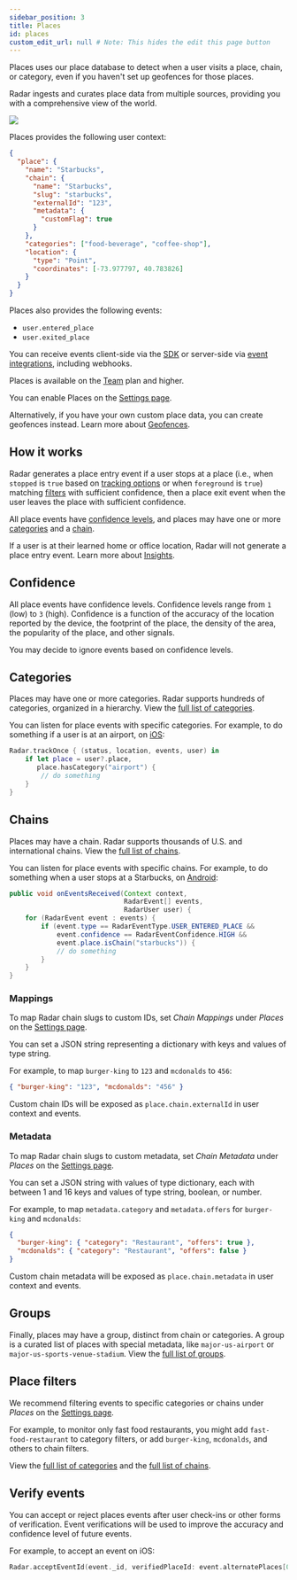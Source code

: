 ```yaml
---
sidebar_position: 3
title: Places
id: places
custom_edit_url: null # Note: This hides the edit this page button
---
```


Places uses our place database to detect when a user visits a place, chain, or category, even if you haven't set up geofences for those places.

Radar ingests and curates place data from multiple sources, providing you with a comprehensive view of the world.

<img src="https://images.ctfassets.net/f2vbu16fzuly/2E2wGOcbv5OEJZYWSTXBB/4007d02b24d65d7097e6658b9da7f242/places.svg" className="hero-image" />

Places provides the following user context:

```json
{
  "place": {
    "name": "Starbucks",
    "chain": {
      "name": "Starbucks",
      "slug": "starbucks",
      "externalId": "123",
      "metadata": {
        "customFlag": true
      }
    },
    "categories": ["food-beverage", "coffee-shop"],
    "location": {
      "type": "Point",
      "coordinates": [-73.977797, 40.783826]
    }
  }
}
```

Places also provides the following events:

- `user.entered_place`
- `user.exited_place`

You can receive events client-side via the [SDK](/sdk) or server-side via [event integrations](/integrations), including webhooks.

Places is available on the [Team](https://radar.io/pricing) plan and higher.

You can enable Places on the [Settings page](https://radar.io/dashboard/settings).

Alternatively, if you have your own custom place data, you can create geofences instead. Learn more about [Geofences](/geofences).

## How it works

Radar generates a place entry event if a user stops at a place (i.e., when `stopped` is `true` based on [tracking options](/sdk/tracking) or when `foreground` is `true`) matching [filters](#place-filters) with sufficient confidence, then a place exit event when the user leaves the place with sufficient confidence.

<!-- TODO: These pages are geneated by the backend; pull them into static docs -->
All place events have [confidence levels](#confidence), and places may have one or more [categories](#categories) and a [chain](#chains).

If a user is at their learned home or office location, Radar will not generate a place entry event. Learn more about [Insights](/insights).

## Confidence

All place events have confidence levels. Confidence levels range from `1` (low) to `3` (high). Confidence is a function of the accuracy of the location reported by the device, the footprint of the place, the density of the area, the popularity of the place, and other signals.

You may decide to ignore events based on confidence levels.

## Categories

Places may have one or more categories. Radar supports hundreds of categories, organized in a hierarchy. View the [full list of categories](/places/categories).

You can listen for place events with specific categories. For example, to do something if a user is at an airport, on [iOS](/sdk#ios):

```swift
Radar.trackOnce { (status, location, events, user) in
    if let place = user?.place,
       place.hasCategory("airport") {
        // do something
    }
}
```

## Chains

Places may have a chain. Radar supports thousands of U.S. and international chains. View the [full list of chains](/places/chains).

You can listen for place events with specific chains. For example, to do something when a user stops at a Starbucks, on [Android](/sdk#android):

```java
public void onEventsReceived(Context context,
                             RadarEvent[] events,
                             RadarUser user) {
    for (RadarEvent event : events) {
        if (event.type == RadarEventType.USER_ENTERED_PLACE &&
            event.confidence == RadarEventConfidence.HIGH &&
            event.place.isChain("starbucks")) {
            // do something
        }
    }
}
```

### Mappings

To map Radar chain slugs to custom IDs, set _Chain Mappings_ under _Places_ on the [Settings page](https://radar.io/dashboard/settings).

You can set a JSON string representing a dictionary with keys and values of type string.

For example, to map `burger-king` to `123` and `mcdonalds` to `456`:

```json
{ "burger-king": "123", "mcdonalds": "456" }
```

Custom chain IDs will be exposed as `place.chain.externalId` in user context and events.

### Metadata

To map Radar chain slugs to custom metadata, set _Chain Metadata_ under _Places_ on the [Settings page](https://radar.io/dashboard/settings).

You can set a JSON string with values of type dictionary, each with between 1 and 16 keys and values of type string, boolean, or number.

For example, to map `metadata.category` and `metadata.offers` for `burger-king` and `mcdonalds`:

```json
{
  "burger-king": { "category": "Restaurant", "offers": true },
  "mcdonalds": { "category": "Restaurant", "offers": false }
}
```

Custom chain metadata will be exposed as `place.chain.metadata` in user context and events.

## Groups

Finally, places may have a group, distinct from chain or categories. A group is a curated list of places with special metadata, like `major-us-airport` or `major-us-sports-venue-stadium`. View the [full list of groups](/places/groups).

## Place filters

We recommend filtering events to specific categories or chains under _Places_ on the [Settings page](https://radar.io/dashboard/settings).

For example, to monitor only fast food restaurants, you might add `fast-food-restaurant` to category filters, or add `burger-king`, `mcdonalds`, and others to chain filters.

View the [full list of categories](/places#categories) and the [full list of chains](/places#chains).

## Verify events

You can accept or reject places events after user check-ins or other forms of verification. Event verifications will be used to improve the accuracy and confidence level of future events.

For example, to accept an event on iOS:

```swift
Radar.acceptEventId(event._id, verifiedPlaceId: event.alternatePlaces[0]._id)
```
